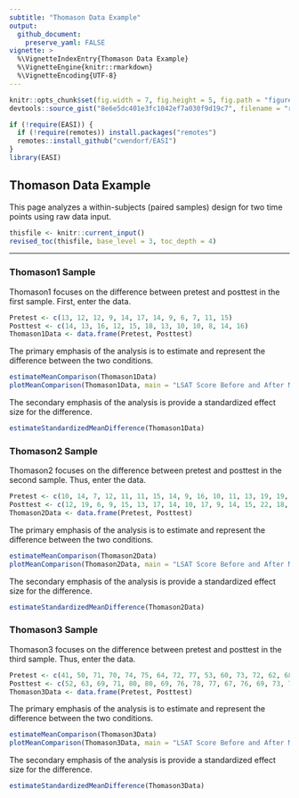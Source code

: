 ```yaml
---
subtitle: "Thomason Data Example"
output:
  github_document:
    preserve_yaml: FALSE
vignette: >
  %\VignetteIndexEntry{Thomason Data Example}
  %\VignetteEngine{knitr::rmarkdown}
  %\VignetteEncoding{UTF-8}
---
```


```r
knitr::opts_chunk$set(fig.width = 7, fig.height = 5, fig.path = "figures/", echo = TRUE, warning = FALSE, message = FALSE)
devtools::source_gist("8e6e5dc401e3fc1042ef7a030f9d19c7", filename = "revised_toc.R")
```

```r
if (!require(EASI)) {
  if (!require(remotes)) install.packages("remotes")
  remotes::install_github("cwendorf/EASI")
}
library(EASI)
```

## Thomason Data Example

This page analyzes a within-subjects (paired samples) design for two time points using raw data input.

```r
thisfile <- knitr::current_input()
revised_toc(thisfile, base_level = 3, toc_depth = 4)
```

---

### Thomason1 Sample

Thomason1 focuses on the difference between pretest and posttest in the first sample. First, enter the data.

```r
Pretest <- c(13, 12, 12, 9, 14, 17, 14, 9, 6, 7, 11, 15)
Posttest <- c(14, 13, 16, 12, 15, 18, 13, 10, 10, 8, 14, 16)
Thomason1Data <- data.frame(Pretest, Posttest)
```

The primary emphasis of the analysis is to estimate and represent the difference between the two conditions.

```r
estimateMeanComparison(Thomason1Data)
plotMeanComparison(Thomason1Data, main = "LSAT Score Before and After Mapping", ylab = "LSAT Score", ylim = c(0, 20), values = FALSE)
```

The secondary emphasis of the analysis is provide a standardized effect size for the difference.

```r
estimateStandardizedMeanDifference(Thomason1Data)
```

### Thomason2 Sample

Thomason2 focuses on the difference between pretest and posttest in the second sample. Thus, enter the data.

```r
Pretest <- c(10, 14, 7, 12, 11, 11, 15, 14, 9, 16, 10, 11, 13, 19, 19, 15)
Posttest <- c(12, 19, 6, 9, 15, 13, 17, 14, 10, 17, 9, 14, 15, 22, 18, 18)
Thomason2Data <- data.frame(Pretest, Posttest)
```

The primary emphasis of the analysis is to estimate and represent the difference between the two conditions.

```r
estimateMeanComparison(Thomason2Data)
plotMeanComparison(Thomason2Data, main = "LSAT Score Before and After Mapping", ylab = "LSAT Score", ylim = c(0, 20), values = FALSE)
```

The secondary emphasis of the analysis is provide a standardized effect size for the difference.

```r
estimateStandardizedMeanDifference(Thomason2Data)
```

### Thomason3 Sample

Thomason3 focuses on the difference between pretest and posttest in the third sample. Thus, enter the data.

```r
Pretest <- c(41, 50, 71, 70, 74, 75, 64, 72, 77, 53, 60, 73, 72, 62, 68, 63, 69, 71, 70, 70, 75, 71, 76, 64, 70, 65, 75, 66, 70, 70, 64, 72, 63, 68, 64, 61, 63, 76, 71)
Posttest <- c(52, 63, 69, 71, 80, 80, 69, 76, 78, 77, 67, 76, 69, 73, 73, 68, 70, 81, 70, 76, 77, 75, 69, 77, 70, 76, 65, 64, 72, 71, 63, 78, 71, 77, 67, 66, 73, 75, 75)
Thomason3Data <- data.frame(Pretest, Posttest)
```

The primary emphasis of the analysis is to estimate and represent the difference between the two conditions.

```r
estimateMeanComparison(Thomason3Data)
plotMeanComparison(Thomason3Data, main = "LSAT Score Before and After Mapping", ylab = "LSAT Score", values = FALSE)
```

The secondary emphasis of the analysis is provide a standardized effect size for the difference.

```r
estimateStandardizedMeanDifference(Thomason3Data)
```
